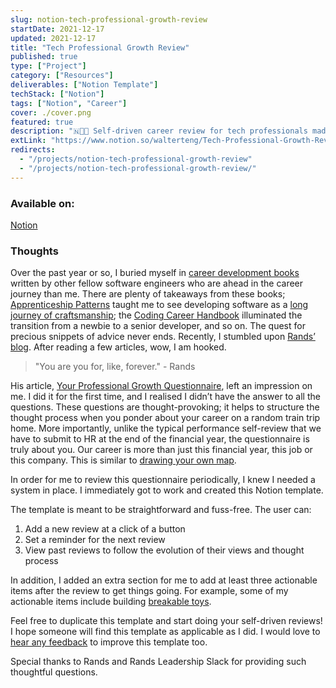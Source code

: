 ```yaml
---
slug: notion-tech-professional-growth-review
startDate: 2021-12-17
updated: 2021-12-17
title: "Tech Professional Growth Review"
published: true
type: ["Project"]
category: ["Resources"]
deliverables: ["Notion Template"]
techStack: ["Notion"]
tags: ["Notion", "Career"]
cover: ./cover.png
featured: true
description: "🇳👨‍💻 Self-driven career review for tech professionals made simple"
extLink: "https://www.notion.so/walterteng/Tech-Professional-Growth-Review-Template-966dc9bd4f4448e2a78c1d960ad16e2e"
redirects:
  - "/projects/notion-tech-professional-growth-review"
  - "/projects/notion-tech-professional-growth-review/"
---
```


<BasicImage
  src="https://res.cloudinary.com/wtkw/image/upload/v1639755844/waltertengcom/projects/notion-tech-professional-growth-review/cover_lazsim.png"
  alt="cover"
/>

### Available on:

[Notion](https://www.notion.so/walterteng/Tech-Professional-Growth-Review-Template-966dc9bd4f4448e2a78c1d960ad16e2e)

### Thoughts

Over the past year or so, I buried myself in [career development books](/garden/swe-books-takeaway) written by other fellow software engineers who are ahead in the career journey than me. There are plenty of takeaways from these books; [Apprenticeship Patterns](/apprenticeship-patterns) taught me to see developing software as a [long journey of craftsmanship](/apprenticeship-patterns); the [Coding Career Handbook](/coding-career-handbook) illuminated the transition from a newbie to a senior developer, and so on. The quest for precious snippets of advice never ends. Recently, I stumbled upon [Rands’ blog](https://randsinrepose.com/). After reading a few articles, wow, I am hooked.

> "You are you for, like, forever." - Rands

His article, [Your Professional Growth Questionnaire](https://randsinrepose.com/archives/your-professional-growth-questionnaire/), left an impression on me. I did it for the first time, and I realised I didn’t have the answer to all the questions. These questions are thought-provoking; it helps to structure the thought process when you ponder about your career on a random train trip home. More importantly, unlike the typical performance self-review that we have to submit to HR at the end of the financial year, the questionnaire is truly about you. Our career is more than just this financial year, this job or this company. This is similar to [drawing your own map](/apprenticeship-patterns#draw-your-own-map).

In order for me to review this questionnaire periodically, I knew I needed a system in place. I immediately got to work and created this Notion template.

The template is meant to be straightforward and fuss-free.
The user can:

1. Add a new review at a click of a button
2. Set a reminder for the next review
3. View past reviews to follow the evolution of their views and thought process

In addition, I added an extra section for me to add at least three actionable items after the review to get things going. For example, some of my actionable items include building [breakable toys](/apprenticeship-patterns#breakable-toys).

Feel free to duplicate this template and start doing your self-driven reviews! I hope someone will find this template as applicable as I did. I would love to <a href="https://twitter.com/intent/tweet?screen_name=davzoku" target="_blank">
hear any feedback</a> to improve this template too.

Special thanks to Rands and Rands Leadership Slack for providing such thoughtful questions.
